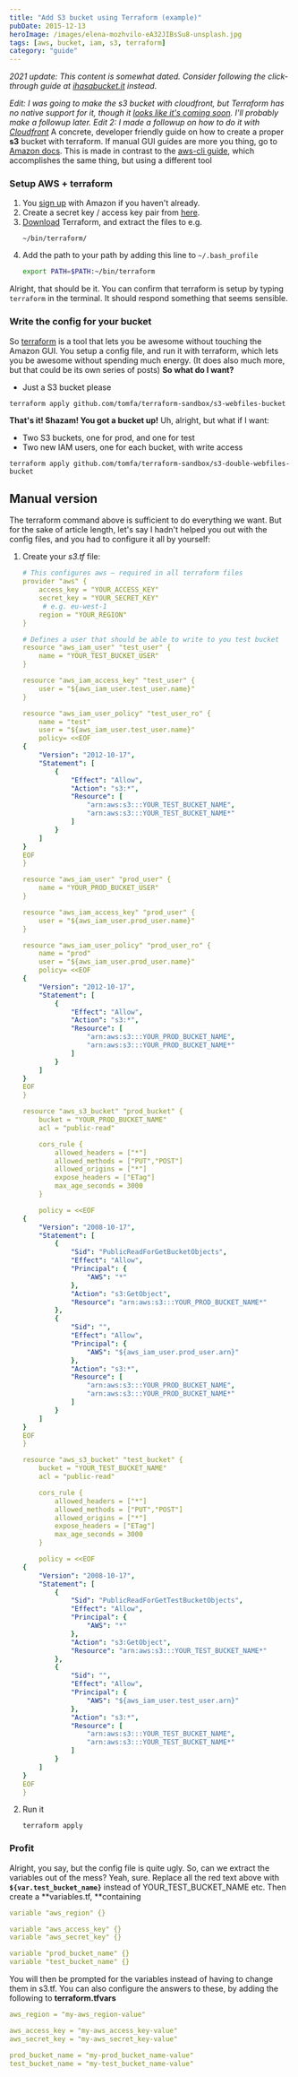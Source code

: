 ```yaml
---
title: "Add S3 bucket using Terraform (example)"
pubDate: 2015-12-13
heroImage: /images/elena-mozhvilo-eA32JIBsSu8-unsplash.jpg
tags: [aws, bucket, iam, s3, terraform]
category: "guide"
---
```


_2021 update: This content is somewhat dated. Consider following the click-through guide at [ihasabucket.it](https://ihasabucket.it/) instead_.

_Edit: I was going to make the s3 bucket with cloudfront, but Terraform has no native support for it, though it [looks like it's coming soon](https://github.com/hashicorp/terraform/pull/3330). I'll probably make a followup later._ _Edit 2: I made a followup on how to do it with [Cloudfront](http://notes.webutvikling.org/s3-bucket-cloudfront-using-terraform/)_ A concrete, developer friendly guide on how to create a proper **s3** bucket with terraform. If manual GUI guides are more you thing, go to [Amazon docs](http://docs.aws.amazon.com/AmazonS3/latest/gsg/CreatingABucket.html). This is made in contrast to the [aws-cli guide](http://notes.webutvikling.org/add-s3-bucket-using-awscli-example/), which accomplishes the same thing, but using a different tool

### Setup AWS + terraform

1.  You [sign up](http://aws.amazon.com/s3/) with Amazon if you haven't already.
2.  Create a secret key / access key pair from [here](https://console.aws.amazon.com/iam/home?#security_credential).
3.  [Download](https://terraform.io/downloads.html) Terraform, and extract the files to e.g.
    ```
    ~/bin/terraform/
    ```
4.  Add the path to your path by adding this line to `~/.bash_profile`
    ```bash
    export PATH=$PATH:~/bin/terraform
    ```

Alright, that should be it. You can confirm that terraform is setup by typing `terraform` in the terminal. It should respond something that seems sensible.

### Write the config for your bucket

So [terraform](https://terraform.io/) is a tool that lets you be awesome without touching the Amazon GUI. You setup a config file, and run it with terraform, which lets you be awesome without spending much energy. (It does also much more, but that could be its own series of posts) **So what do I want?**

- Just a S3 bucket please

```
terraform apply github.com/tomfa/terraform-sandbox/s3-webfiles-bucket
```

**That's it! Shazam! You got a bucket up!** Uh, alright, but what if I want:

- Two S3 buckets, one for prod, and one for test
- Two new IAM users, one for each bucket, with write access

```
terraform apply github.com/tomfa/terraform-sandbox/s3-double-webfiles-bucket
```

## Manual version

The terraform command above is sufficient to do everything we want. But for the sake of article length, let's say I hadn't helped you out with the config files, and you had to configure it all by yourself:

1.  Create your _s3.tf_ file:

    ```yaml
    # This configures aws – required in all terraform files
    provider "aws" {
        access_key = "YOUR_ACCESS_KEY"
        secret_key = "YOUR_SECRET_KEY"
         # e.g. eu-west-1
        region = "YOUR_REGION"
    }

    # Defines a user that should be able to write to you test bucket
    resource "aws_iam_user" "test_user" {
        name = "YOUR_TEST_BUCKET_USER"
    }

    resource "aws_iam_access_key" "test_user" {
        user = "${aws_iam_user.test_user.name}"
    }

    resource "aws_iam_user_policy" "test_user_ro" {
        name = "test"
        user = "${aws_iam_user.test_user.name}"
        policy= <<EOF
    {
        "Version": "2012-10-17",
        "Statement": [
            {
                "Effect": "Allow",
                "Action": "s3:*",
                "Resource": [
                    "arn:aws:s3:::YOUR_TEST_BUCKET_NAME",
                    "arn:aws:s3:::YOUR_TEST_BUCKET_NAME*"
                ]
            }
        ]
    }
    EOF
    }

    resource "aws_iam_user" "prod_user" {
        name = "YOUR_PROD_BUCKET_USER"
    }

    resource "aws_iam_access_key" "prod_user" {
        user = "${aws_iam_user.prod_user.name}"
    }

    resource "aws_iam_user_policy" "prod_user_ro" {
        name = "prod"
        user = "${aws_iam_user.prod_user.name}"
        policy= <<EOF
    {
        "Version": "2012-10-17",
        "Statement": [
            {
                "Effect": "Allow",
                "Action": "s3:*",
                "Resource": [
                    "arn:aws:s3:::YOUR_PROD_BUCKET_NAME",
                    "arn:aws:s3:::YOUR_PROD_BUCKET_NAME*"
                ]
            }
        ]
    }
    EOF
    }

    resource "aws_s3_bucket" "prod_bucket" {
        bucket = "YOUR_PROD_BUCKET_NAME"
        acl = "public-read"

        cors_rule {
            allowed_headers = ["*"]
            allowed_methods = ["PUT","POST"]
            allowed_origins = ["*"]
            expose_headers = ["ETag"]
            max_age_seconds = 3000
        }

        policy = <<EOF
    {
        "Version": "2008-10-17",
        "Statement": [
            {
                "Sid": "PublicReadForGetBucketObjects",
                "Effect": "Allow",
                "Principal": {
                    "AWS": "*"
                },
                "Action": "s3:GetObject",
                "Resource": "arn:aws:s3:::YOUR_PROD_BUCKET_NAME*"
            },
            {
                "Sid": "",
                "Effect": "Allow",
                "Principal": {
                    "AWS": "${aws_iam_user.prod_user.arn}"
                },
                "Action": "s3:*",
                "Resource": [
                    "arn:aws:s3:::YOUR_PROD_BUCKET_NAME",
                    "arn:aws:s3:::YOUR_PROD_BUCKET_NAME*"
                ]
            }
        ]
    }
    EOF
    }

    resource "aws_s3_bucket" "test_bucket" {
        bucket = "YOUR_TEST_BUCKET_NAME"
        acl = "public-read"

        cors_rule {
            allowed_headers = ["*"]
            allowed_methods = ["PUT","POST"]
            allowed_origins = ["*"]
            expose_headers = ["ETag"]
            max_age_seconds = 3000
        }

        policy = <<EOF
    {
        "Version": "2008-10-17",
        "Statement": [
            {
                "Sid": "PublicReadForGetTestBucketObjects",
                "Effect": "Allow",
                "Principal": {
                    "AWS": "*"
                },
                "Action": "s3:GetObject",
                "Resource": "arn:aws:s3:::YOUR_TEST_BUCKET_NAME*"
            },
            {
                "Sid": "",
                "Effect": "Allow",
                "Principal": {
                    "AWS": "${aws_iam_user.test_user.arn}"
                },
                "Action": "s3:*",
                "Resource": [
                    "arn:aws:s3:::YOUR_TEST_BUCKET_NAME",
                    "arn:aws:s3:::YOUR_TEST_BUCKET_NAME*"
                ]
            }
        ]
    }
    EOF
    }


    ```

2.  Run it
    ```
    terraform apply
    ```

### Profit

Alright, you say, but the config file is quite ugly. So, can we extract the variables out of the mess? Yeah, sure. Replace all the red text above with **`${var.test_bucket_name}`** instead of YOUR_TEST_BUCKET_NAME etc. Then create a **variables.tf, **containing

```yaml
variable "aws_region" {}

variable "aws_access_key" {}
variable "aws_secret_key" {}

variable "prod_bucket_name" {}
variable "test_bucket_name" {}
```

You will then be prompted for the variables instead of having to change them in s3.tf. You can also configure the answers to these, by adding the following to **terraform.tfvars**

```yaml
aws_region = "my-aws_region-value"

aws_access_key = "my-aws_access_key-value"
aws_secret_key = "my-aws_secret_key-value"

prod_bucket_name = "my-prod_bucket_name-value"
test_bucket_name = "my-test_bucket_name-value"
```
